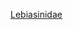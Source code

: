 {{Catnav|頁面分類|脊索動物門|脊椎動物亞門|輻鰭魚綱|新鰭亞綱|骨鳔总目|脂鯉目|脂鲤亚目}}
{{Catmore}}
{{Commonscat|Lebiasinidae}}

[[Category:脂鲤亚目|Lebiasinidae]]